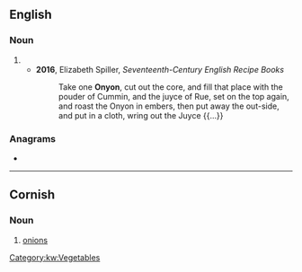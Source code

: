 ==English==

===Noun===
{{en-noun}}

# {{obsolete spelling of|onion|lang=en}}
#* '''2016''', Elizabeth Spiller, ''Seventeenth-Century English Recipe Books''
#*: Take one '''Onyon''', cut out the core, and fill that place with the pouder of Cummin, and the juyce of Rue, set on the top again, and roast the Onyon in embers, then put away the out-side, and put in a cloth, wring out the Juyce {{...}}

===Anagrams===
* {{anagrams|en|noyon}}

----

==Cornish==

===Noun===
{{head|kw|noun|g=f|singulative|onyonen}}

# [[onion]]s

[[Category:kw:Vegetables]]